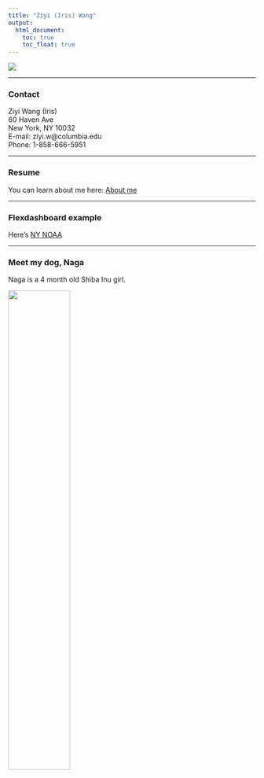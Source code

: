 ```yaml
---
title: "Ziyi (Iris) Wang"
output: 
  html_document:
    toc: true
    toc_float: true
---
```


<img src="images/profile.jpg">

***
### Contact

Ziyi Wang (Iris)  
60 Haven Ave  
New York, NY 10032  
E-mail: ziyi.w@columbia.edu  
Phone: 1-858-666-5951

***
### Resume

You can learn about me here: [About me](about.html)

***
### Flexdashboard example

Here's [NY NOAA](dashboard.html)

***
### Meet my dog, Naga
Naga is a 4 month old Shiba Inu girl.

<img src="images/naga.jpeg" style="width:50%">
